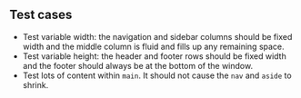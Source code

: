 ## Test cases

- Test variable width: the navigation and sidebar columns should be fixed width and the middle column is fluid and fills up any remaining space.
- Test variable height: the header and footer rows should be fixed width and the footer should always be at the bottom of the window.
- Test lots of content within `main`. It should not cause the `nav` and `aside` to shrink.
